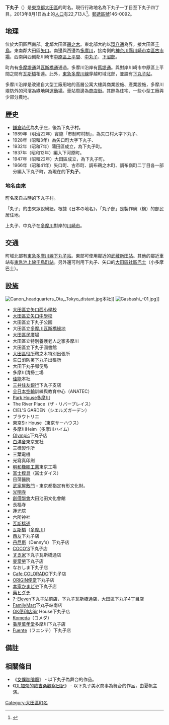 {{Pathnav|日本|東京都|大田區|frame=1}}
{{Infobox Settlement
|official_name = 下丸子
|native_name =
|settlement_type = [[町|町]]
|image_skyline = Shimomaruko_Station.jpg
|imagesize = 250px
|image_caption = [[下丸子站|下丸子站]]
|image_flag =
|image_seal =
| image_map =
| map_caption =
| pushpin_map = Tokyo city
|subdivision_type = [[國家|國家]]
|subdivision_name = [[File:Flag_of_Japan.svg|border]] [[日本|日本]]
|subdivision_type1 = [[都道府縣|都道府縣]]
|subdivision_name1 = [[File:Flag_of_Tokyo_Prefecture.svg|25px]] [[東京都|東京都]]
|subdivision_type2 = [[東京都區部|特別區]]
|subdivision_name2 = [[File:Flag_of_Ota,_Tokyo.svg|25px]] [[大田區|大田區]]
|subdivision_type3 = [[地域|地域]]
|subdivision_name3 = [[蒲田區|蒲田地域]]
|established_title =
|established_date =
|government_type =
|leader_title =
|leader_name =
|area_magnitude =
|area_total_sq_mi =
|area_total_km2 =
|area_land_sq_mi =
|area_land_km2 =
|area_urban_sq_mi =
|area_urban_km2 =
|area_metro_km2 =
|area_metro_sq_mi =
|population_as_of= 2013年（平成25年）8月1日
|population_footnotes =
|population_total = 22713
|population_urban =
|population_metro =
|population_density_sq_mi =
|population_density_km2 =
| timezone = [[日本標準時間|JST]]
| utc_offset = +9
|timezone_DST =
|utc_offset_DST =
|latd=35|latm=34|lats=16.7|latNS=N
|longd=139|longm=41|longs=8.2|longEW=E
|elevation_footnotes=
|elevation_m =
|elevation_ft =
|postal_code_type = [[郵遞區號|郵遞區號]]
|postal_code = 146-0092
|area_code = 03
|registration_plate = 品川
|website =
|footnotes =
}}
'''下丸子'''（{{jpn|j=下丸子|hg=しもまるこ|rm=Shimo-maruko|f=y}}）是[[東京都|東京都]][[大田區|大田區]]的町名。現行行政地名為下丸子一丁目至下丸子四丁目。2013年8月1日為止的[[人口|人口]]有22,713人<ref>{{Cite web |url=http://www.city.ota.tokyo.jp/kuseijoho/suuji/jinkou/setai_jinkou/oota_suji2508.html |title=大田区ホームページ：平成25年8月1日現在 |accessdate=2013-08-26 |archive-date=2014-02-18 |archive-url=https://web.archive.org/web/20140218230417/http://www.city.ota.tokyo.jp/kuseijoho/suuji/jinkou/setai_jinkou/oota_suji2508.html |dead-url=no }}</ref>。[[郵遞區號|郵遞區號]]146-0092。

== 地理 ==
位於大田區西南部。北鄰大田區[[鵜之木|鵜之木]]。東北部大約以[[東京都道311號環狀八號線|環八通]]為界，接大田區[[千鳥_(大田區)|千鳥]]。東南鄰大田區[[矢口|矢口]]。南邊與西邊為[[多摩川|多摩川]]，接南側的[[神奈川縣|神奈川縣]][[川崎市|川崎市]][[幸區|幸區]][[古市場_(川崎市)|古市場]]，西南與西側鄰川崎市[[中原区_(日本)|中原區]][[上平間_(川崎市)|上平間]]、[[中丸子|中丸子]]、[[下沼部|下沼部]]。

町內有[[東京都道11號大田調布線|多摩堤通]]與[[東京都道、神奈川縣道111號大田神奈川線|瓦斯橋通]]通過。多摩川沿岸有[[舊堤通|舊堤通]]。與對岸川崎市中原區上平間之間有[[瓦斯橋|瓦斯橋]]相連。此外，[[東急多摩川線|東急多摩川線]]穿越町域北部，並設有[[下丸子站|下丸子站]]。

多摩川沿岸是改建自大型工廠用地的高層公寓大樓與商業設施、產業設施，多摩川堤防外的河濱為綠地與[[運動場|運動場]]。車站周邊為[[商店街|商店街]]。其餘為住宅、一些小型工廠與少部分農地。

== 歷史 ==
*[[鎌倉時代|鎌倉時代]]為丸子庄，後為下丸子村。
*1989年（明治22年）實施「市制町村制」，為矢口村大字下丸子、
*1928年（昭和3年）為矢口町大字下丸子、
*1932年（昭和7年）蒲田區成立，為下丸子町。
*1937年（昭和12年）編入下河原町。
*1947年（昭和22年）大田區成立，為下丸子町。
*1966年（昭和41年）矢口町、古市町、調布鵜之木町、調布嶺町二丁目各一部分編入下丸子町，為現在的'''下丸子'''。
=== 地名由來 ===
町名來自古時的下丸子村。

「丸子」的由來眾說紛紜。根據《日本の地名》，「丸子部」是製作碗（椀）的部民居住地。

上丸子、中丸子在[[多摩川|多摩川]]對岸的[[川崎市|川崎市]]。

== 交通 ==
町域北部有[[東急多摩川線|東急多摩川線]][[下丸子站|下丸子站]]。東部可使用鄰近的[[武藏新田站|武藏新田站]]。其他的鄰近車站有[[東急池上線|東急池上線]][[千鳥町站_(東京都)|千鳥町站]]。另外還可利用下丸子、矢口的[[大田區社區巴士|大田區社區巴士]]（小多摩巴士）。

== 設施 ==
[[File:Canon_headquarters_Ota,_Tokyo_distant.jpg|thumb]]本社]]
[[File:Gasbashi_-01.jpg|thumb]]]]
* [[大田區立矢口西小學校|大田區立矢口西小學校]]
* [[大田區立矢口中學校|大田區立矢口中學校]]
* 大田區立下丸子公園
* 大田區立[[多摩川瓦斯橋綠地|多摩川瓦斯橋綠地]]
* [[大田區民廣場|大田區民廣場]]
* 大田區立特別養護老人之家多摩川
* 大田區立下丸子圖書館
* [[大田區役所|大田區役所]]鵜之木特別出張所
* [[矢口消防署下丸子出張所|矢口消防署下丸子出張所]]
* 大田下丸子郵便局
* 多摩川清掃工場
* [[佳能|佳能]]本社
* [[三井住友銀行|三井住友銀行]]下丸子支店
* [[全日本空輸|全日本空輸]]訓練與教育中心（ANATEC）
* [[Park_House多摩川|Park House多摩川]]
* The River Place（ザ・リバープレイス）
* CIEL'S GARDEN（シエルズガーデン）
* ブラウトリエ
* 東京Sir House（東京サーハウス）
* 多摩川Heim（多摩川ハイム）
* [[Olympic_(企業)|Olympic]]下丸子店
* [[白洋舎|白洋舍]]東京支社
* 三桂製作所
* 三葉電機
* 光寫真印刷
* [[明和橡膠工業|明和橡膠工業]]東京工場
* [[富士模具|富士模具]]（冨士ダイス）
* 目蒲醫院
* [[武家屋敷門|武家屋敷門]] - 東京都指定有形文化財。
* [[光明寺|光明寺]]
* [[創價學會|創價學會]]大田池田文化會館
* 長福寺
* 蓮光院
* 六所神社
* [[東京都道、神奈川縣道111號大田神奈川線|瓦斯橋通]]
* [[瓦斯橋|瓦斯橋]]（[[多摩川|多摩川]]）
* [[西友|西友]]下丸子店
* [[丹尼斯|丹尼斯]]（Denny's）下丸子店
* [[COCO'S_JAPAN|COCO'S]]下丸子店
* [[すき家|すき家]]下丸子瓦斯橋通店
* [[麥當勞|麥當勞]]下丸子店
* なおしま下丸子店
* [[Doutor_Coffee|Cafe COLORADO]]下丸子店
* [[ORIGIN東秀|ORIGIN便當]]下丸子店
* [[本家かまどや|本家かまどや]]下丸子店
* [[ヒグチ產業|藥ヒグチ]]
* [[7-Eleven|7-Eleven]]下丸子站前店，下丸子瓦斯橋通店，大田區下丸子4丁目店
* [[FamilyMart|FamilyMart]]下丸子站南店
* [[OK便利店|OK便利店]]Sir House下丸子店
* [[Komeda|Komeda]]（コメダ）
* [[龜屋萬年堂|龜屋萬年堂]]多摩川下丸子店
* [[東武Store|Fuente]]（フエンテ）下丸子店

== 備註 ==
{{Reflist}}

== 相關條目 ==
{{commonscat|Shimomaruko}}
* 《[[女僕咖啡廳_(漫畫)|女僕咖啡廳]]》 - 以下丸子為舞台的作品。
* 《[[OL加奈的歐吉桑觀察日記|OL加奈的歐吉桑觀察日記]]》 - 以下丸子美水商事為舞台的作品，由夏帆主演。

{{大田區的町名}}
{{DEFAULTSORT:Shimo-Maruko}}
[[Category:大田區町名|Category:大田區町名]]